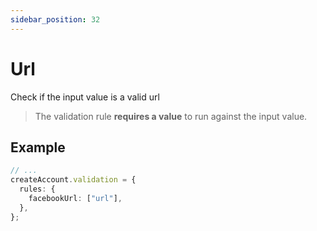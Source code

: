 ```yaml
---
sidebar_position: 32
---
```


# Url

Check if the input value is a valid url

> The validation rule **requires a value** to run against the input value.

## Example

```ts title="src/app/users/controllers/create-account.ts"
// ...
createAccount.validation = {
  rules: {
    facebookUrl: ["url"],
  },
};
```
